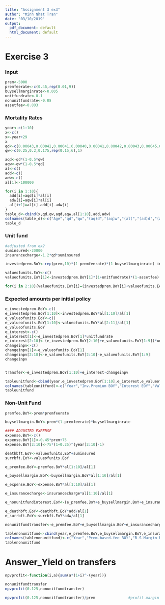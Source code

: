 ```yaml
---
title: "Assignment 3 ex3"
author: "Minh Nhat Tran"
date: "03/10/2019"
output:
  pdf_document: default
  html_document: default
---
```


# Exercise 3

### Input
```r
prem<-5000
premfeerate<-c(0.45,rep(0.01,9))
buysellmarginrate<-0.005
unitfundrate<-0.1
nonunitfundrate<-0.08
assetfee<-0.003


```


### Mortality Rates
```r
year<-c(1:10)
x<-c()
x<-year+29
x
qd<-c(0.00043,0.00042,0.00041,0.00040,0.00041,0.00042,0.00043,0.00045,0.00049,0.00053)
qw<-c(0.25,0.2,0.175,rep(0.15,6),1)

aqd<-qd*(1-0.5*qw)
aqw<-qw*(1-0.5*qd)
al<-c()
add<-c()
adw<-c()
al[1]<-100000

for(i in 1:10){
  add[i]=aqd[i]*al[i]
  adw[i]=aqw[i]*al[i]
  al[i+1]=al[i]-add[i]-adw[i]
}
table_d<-cbind(x,qd,qw,aqd,aqw,al[1:10],add,adw)
colnames(table_d)<-c("Age","qd","qw","(aq)d","(aq)w","(al)","(ad)d","(ad)w")
table_d
```

### Unit fund
```r
#adjusted from ex2
suminsured<-20000
insurancecharge<-1.2*qd*suminsured

investedprem.BoY<-rep(prem,10)*(1-premfeerate)*(1-buysellmarginrate)-insurancecharge

valueofunits.EoY<-c()
valueofunits.EoY[1]<-investedprem.BoY[1]*(1+unitfundrate)*(1-assetfee)

for(i in 2:10){valueofunits.EoY[i]=(investedprem.BoY[i]+valueofunits.EoY[i-1])*(1+unitfundrate)*(1-assetfee)}
```

### Expected amounts per initial policy
```r
e_investedprem.BoY<-c()
e_investedprem.BoY[1:10]<-investedprem.BoY*al[1:10]/al[1]
e_valueofunits.EoY<-c()
e_valueofunits.EoY[1:10]<-valueofunits.EoY*al[2:11]/al[1]
e_valueofunits.EoY
e_interest<-c()
e_interest[1]<-e_investedprem.BoY[1]*unitfundrate
e_interest[2:10]<-(e_investedprem.BoY[2:10]+e_valueofunits.EoY[1:9])*unitfundrate
changeinpv<-c()
changeinpv[1]<-e_valueofunits.EoY[1]
changeinpv[2:10]<-e_valueofunits.EoY[2:10]-e_valueofunits.EoY[1:9]
changeinpv


transfer<-e_investedprem.BoY[1:10]+e_interest-changeinpv

tableunitfund<-cbind(year,e_investedprem.BoY[1:10],e_interest,e_valueofunits.EoY,transfer)
colnames(tableunitfund)<-c("Year","Inv.Premium BOY","Interest EOY","Value.Unit EOY","Transfer EOY")
tableunitfund
```



### Non-Unit Fund
```r
premfee.BoY<-prem*premfeerate

buysellmargin.BoY<-prem*(1-premfeerate)*buysellmarginrate

#### ADJUSTED EXPENSE
expense.BoY<-c()
expense.BoY[1]<-0.45*prem+75
expense.BoY[2:10]<-75*(1+0.25)^(year[2:10]-1)

deathbft.EoY<-valueofunits.EoY+suminsured
surrbft.EoY<-valueofunits.EoY

e_premfee.BoY<-premfee.BoY*al[1:10]/al[1]

e_buysellmargin.BoY<-buysellmargin.BoY*al[1:10]/al[1]

e_expense.BoY<-expense.BoY*al[1:10]/al[1]

e_insurancecharge<-insurancecharge*al[1:10]/al[1]

e_nonunitfundinterest.EoY<-(e_premfee.BoY+e_buysellmargin.BoY+e_insurancecharge-e_expense.BoY)*nonunitfundrate

e_deathbft.EoY<-deathbft.EoY*add/al[1]
e_surrbft.EoY<-surrbft.EoY*adw/al[1]

nonunitfundtransfer<-e_premfee.BoY+e_buysellmargin.BoY+e_insurancecharge-e_expense.BoY+e_nonunitfundinterest.EoY+transfer-e_deathbft.EoY-e_surrbft.EoY

tablenonunitfund<-cbind(year,e_premfee.BoY,e_buysellmargin.BoY,e_insurancecharge,e_expense.BoY,e_nonunitfundinterest.EoY,transfer,e_deathbft.EoY,e_surrbft.EoY,nonunitfundtransfer)
colnames(tablenonunitfund)<-c("Year","Prem-based.fee BOY","B-S Margin BOY","Pol.Charge","Expenses BOY","Interest EOY","Transfer UnitF EOY","Death Bft EOY","Surr Bft EOY","Transfer")
tablenonunitfund
```

# Answer_Yield on transfers
```r

npvprofit<-function(i,a){sum(a*(1+i)^-(year))}

nonunitfundtransfer
npvprofit(0.125,nonunitfundtransfer)
```

```r
npvprofit(0.125,nonunitfundtransfer)/prem               #profit margin

```
